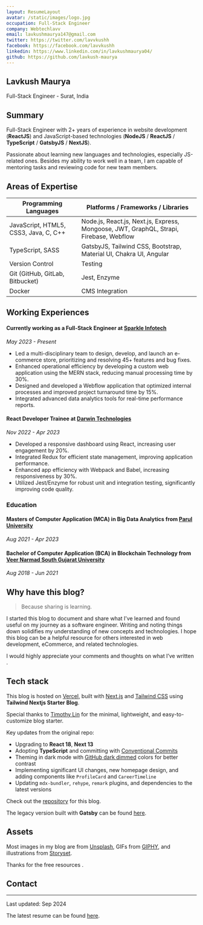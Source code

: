 ```yaml
---
layout: ResumeLayout
avatar: /static/images/logo.jpg
occupation: Full-Stack Engineer
company: Webtechlavv
email: lavkushmaurya147@gmail.com
twitter: https://twitter.com/lavvkushh
facebook: https://facebook.com/lavvkushh
linkedin: https://www.linkedin.com/in/lavkushmaurya04/
github: https://github.com/lavkush-maurya
---
```



## Lavkush Maurya

Full-Stack Engineer - Surat, India

## Summary

Full-Stack Engineer with 2+ years of experience in website development (**ReactJS**) and JavaScript-based technologies (**NodeJS** / **ReactJS** / **TypeScript** / **GatsbyJS** / **NextJS**).

Passionate about learning new languages and technologies, especially JS-related ones. Besides my ability to work well in a team, I am capable of mentoring tasks and reviewing code for new team members.

## Areas of Expertise

| Programming Languages                                  | Platforms / Frameworks / Libraries                                                     |
| ------------------------------------------------------ | -------------------------------------------------------------------------------------- |
| JavaScript, HTML5, CSS3, Java, C, C++                  | Node.js, React.js, Next.js, Express, Mongoose, JWT, GraphQL, Strapi, Firebase, Webflow |
| TypeScript, SASS                                       | GatsbyJS, Tailwind CSS, Bootstrap, Material UI, Chakra UI, Angular                     |
| <span className="font-semibold">Version Control</span> | <span className="font-semibold">Testing</span>                                         |
| Git (GitHub, GitLab, Bitbucket)                        | Jest, Enzyme                                                                           |
| Docker                                                 | CMS Integration                                                                        |

## Working Experiences

#### Currently working as a Full-Stack Engineer at [Sparkle Infotech](https://sparkleinfotech.com/)

_May 2023 - Present_

- Led a multi-disciplinary team to design, develop, and launch an e-commerce store, prioritizing and resolving 45+ features and bug fixes.
- Enhanced operational efficiency by developing a custom web application using the MERN stack, reducing manual processing time by 30%.
- Designed and developed a Webflow application that optimized internal processes and improved project turnaround time by 15%.
- Integrated advanced data analytics tools for real-time performance reports.

#### React Developer Trainee at [Darwin Technologies](https://darwinstech.com/)

_Nov 2022 - Apr 2023_

- Developed a responsive dashboard using React, increasing user engagement by 20%.
- Integrated Redux for efficient state management, improving application performance.
- Enhanced app efficiency with Webpack and Babel, increasing responsiveness by 30%.
- Utilized Jest/Enzyme for robust unit and integration testing, significantly improving code quality.

### Education

#### Masters of Computer Application (MCA) in Big Data Analytics from [Parul University](https://paruluniversity.ac.in/)

_Aug 2021 - Apr 2023_

#### Bachelor of Computer Application (BCA) in Blockchain Technology from [Veer Narmad South Gujarat University](https://www.vnsgu.ac.in/)

_Aug 2018 - Jun 2021_

## Why have this blog?

> Because sharing is learning.

I started this blog to document and share what I’ve learned and found useful on my journey as a software engineer. Writing and noting things down solidifies my understanding of new concepts and technologies. I hope this blog can be a helpful resource for others interested in web development, eCommerce, and related technologies.

I would highly appreciate your comments and thoughts on what I’ve written <Twemoji emoji="clinking-beer-mugs" />.

## Tech stack

This blog is hosted on [Vercel](https://vercel.com/), built with [Next.js](https://nextjs.org/) and [Tailwind CSS](https://tailwindcss.com/) using **Tailwind Nextjs Starter Blog**.

Special thanks to [Timothy Lin](https://twitter.com/timlrxx) for the minimal, lightweight, and easy-to-customize blog starter.

Key updates from the original repo:

- <Twemoji emoji="atom-symbol" /> Upgrading to **React 18**, **Next 13**
- <Twemoji emoji="party-popper" /> Adopting **TypeScript** and committing with [Conventional Commits](https://www.conventionalcommits.org/)
- <Twemoji emoji="eyes" /> Theming in dark mode with [GitHub dark dimmed](https://github.blog/changelog/2021-04-14-dark-and-dimmed-themes-are-now-generally-available/)
  colors for better contrast
- <Twemoji emoji="man-technologist" /> Implementing significant UI changes, new homepage design, and
  adding components like `ProfileCard` and `CareerTimeline`
- <Twemoji emoji="inbox-tray" /> Updating `mdx-bundler`, `rehype`, `remark` plugins, and dependencies
  to the latest versions

Check out the [repository](https://github.com/lavkush-maurya/next-blog) for this blog.

The legacy version built with **Gatsby** can be found [here](https://lavkushgatsby.netlify.app/).

## Assets

Most images in my blog are from [Unsplash](https://unsplash.com/), GIFs from [GIPHY](https://giphy.com/), and illustrations from [Storyset](https://storyset.com/).

Thanks for the free resources <Twemoji emoji="folded-hands" />.

## Contact

<SocialAccounts />

---

Last updated: Sep 2024

The latest resume can be found [here](https://drive.google.com/drive/folders/1PMpKsRIQ8nUNJwLEeh8rrVwAhiohrCwA?usp=sharing).
